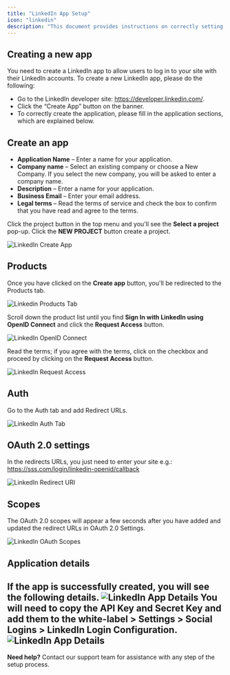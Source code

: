```yaml
---
title: "LinkedIn App Setup"
icon: "linkedin"
description: "This document provides instructions on correctly setting up a LinkedIn application so that users can log in/register via LinkedIn on your site."
---
```


## Creating a new app

You need to create a LinkedIn app to allow users to log in to your site with their LinkedIn accounts. To create a new LinkedIn app, please do the following:

- Go to the LinkedIn developer site: https://developer.linkedin.com/. 
- Click the “Create App” button on the banner.
- To correctly create the application, please fill in the application sections, which are explained below.

## Create an app

- **Application Name**  – Enter a name for your application.
- **Company name**  – Select an existing company or choose a New Company. If you select the new company, you will be asked to enter a company name. 
- **Description**  – Enter a name for your application.
- **Business Email**  – Enter your email address.
- **Legal terms**  – Read the terms of service and check the box to confirm that you have read and agree to the terms.

Click the project button in the top menu and you'll see the **Select a project** pop-up. Click the **NEW PROJECT** button create a project.

   <Frame>
     <img
       src="/resources/linkedin-create-app.png"
       alt="LinkedIn Create App"
     />
   </Frame>

## Products

Once you have clicked on the **Create app** button, you'll be redirected to the Products tab.

   <Frame>
     <img
       src="/resources/linkedin-products-tab.png"
       alt="Linkedin Products Tab"
     />
   </Frame>

Scroll down the product list until you find **Sign In with LinkedIn using OpenID Connect** and click the **Request Access** button.

   <Frame>
     <img
       src="/resources/linkedin-openid-connect.png"
       alt="LinkedIn OpenID Connect"
     />
   </Frame>

Read the terms; if you agree with the terms, click on the checkbox and proceed by clicking on the **Request Access** button.

   <Frame>
     <img
       src="/resources/linkedin-request-acces.png"
       alt="LinkedIn Request Access"
     />
   </Frame>

## Auth

Go to the Auth tab and add Redirect URLs. 

   <Frame>
     <img
       src="/resources/linkedin-redirect-url.png"
       alt="LinkedIn Auth Tab"
     />
   </Frame>

## OAuth 2.0 settings

In the redirects URLs, you just need to enter your site e.g.: https://sss.com/login/linkedin-openid/callback 


   <Frame>
     <img
       src="/resources/linkedin-oauth-redirect-uri.png"
       alt="LinkedIn Redirect URI"
     />
   </Frame>

## Scopes

The OAuth 2.0 scopes will appear a few seconds after you have added and updated the redirect URLs in OAuth 2.0 Settings.

   <Frame>
     <img
       src="/resources/linkedin-oauth-scopes.png"
       alt="LinkedIn OAuth Scopes"
     />
   </Frame>

## Application details

If the app is successfully created, you will see the following details.
    <Frame>
      <img
         src="/resources/linkedin-app-details.png"
         alt="LinkedIn App Details"
      />
    </Frame> 
 You will need to copy the **API Key** and **Secret Key** and add them to the white-label > Settings > Social Logins > LinkedIn Login Configuration.
    <Frame>
      <img
         src="/resources/linkedin-whitelabel-configuration.png"
         alt="LinkedIn App Details"
      />
    </Frame> 
---

**Need help?** Contact our support team for assistance with any step of the setup process.
